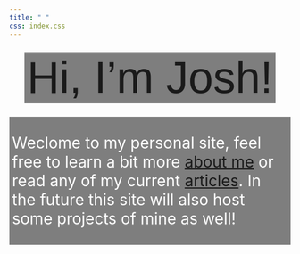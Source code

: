 ```yaml
---
title: " "
css: index.css
---
```



::: {style="font-size:1.5rem; text-align: center;"}


[[ Hi, I'm Josh!]{.dim-text style="font-family:'IBM Plex Sans', sans-serif;"}]{style="font-size: 5rem; color: var(--dim-text)!important; padding-bottom: 0pt; font-family: 'IBM Plex Sans Condensed'; font-weight: 500; background-color:  rgba(0, 0, 0, 0.5); color: white; padding: 2px 5px;"}

:::


::: {style="font-size:2.0em; text-align: left; background-color:  rgba(0, 0, 0, 0.5); color: white; padding: 2px 5px;"}

Weclome to my personal site, feel free to learn a bit more [about me](about.qmd) or read any of my current [articles](blog.qmd). In the future this site will also host some projects of mine as well!

:::
